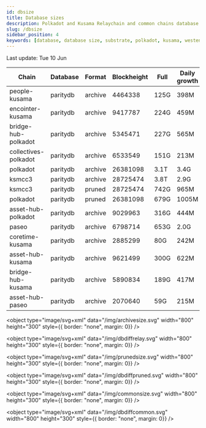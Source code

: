 ```yaml
---
id: dbsize
title: Database sizes
description: Polkadot and Kusama Relaychain and common chains database sizes
slug: /dbsize
sidebar_position: 4
keywords: [database, database size, substrate, polkadot, kusama, westend]
---
```



Last update: Tue 10 Jun

| Chain    | Database   | Format | Blockheight | Full         | Daily growth |
| ------------------------| ----------- | -------- | ------- | ---------- | ----- | 
| people-kusama | paritydb | archive | 4464338 | 125G | 398M |
| encointer-kusama | paritydb | archive | 9417787 | 224G | 459M |
| bridge-hub-polkadot | paritydb | archive | 5345471 | 227G | 565M |
| collectives-polkadot | paritydb | archive | 6533549 | 151G | 213M |
| polkadot | paritydb | archive | 26381098 | 3.1T | 3.4G |
| ksmcc3 | paritydb | archive | 28725474 | 3.8T | 2.9G |
| ksmcc3 | paritydb | pruned | 28725474 | 742G | 965M |
| polkadot | paritydb | pruned | 26381098 | 679G | 1005M |
| asset-hub-polkadot | paritydb | archive | 9029963 | 316G | 444M |
| paseo | paritydb | archive | 6798714 | 653G | 2.0G |
| coretime-kusama | paritydb | archive | 2885299 | 80G | 242M |
| asset-hub-kusama | paritydb | archive | 9621499 | 300G | 622M |
| bridge-hub-kusama | paritydb | archive | 5890834 | 189G | 417M |
| asset-hub-paseo | paritydb | archive | 2070640 | 59G | 215M |
<object type="image/svg+xml" data="/img/archivesize.svg" width="800" height="300" style={{ border: "none", margin: 0}} />

<object type="image/svg+xml" data="/img/dbdiffrelay.svg" width="800" height="300" style={{ border: "none", margin: 0}} />

<object type="image/svg+xml" data="/img/prunedsize.svg" width="800" height="300" style={{ border: "none", margin: 0}} />

<object type="image/svg+xml" data="/img/dbdiffpruned.svg" width="800" height="300" style={{ border: "none", margin: 0}} />

<object type="image/svg+xml" data="/img/commonsize.svg" width="800" height="300" style={{ border: "none", margin: 0}} />

<object type="image/svg+xml" data="/img/dbdiffcommon.svg" width="800" height="300" style={{ border: "none", margin: 0}} />
